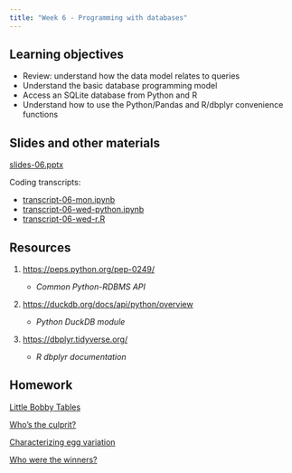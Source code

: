 ```yaml
---
title: "Week 6 - Programming with databases"
---
```


## Learning objectives

-   Review: understand how the data model relates to queries
-   Understand the basic database programming model
-   Access an SQLite database from Python and R
-   Understand how to use the Python/Pandas and R/dbplyr convenience functions

## Slides and other materials

[slides-06.pptx](slides-06.pptx)

Coding transcripts:

-   [transcript-06-mon.ipynb](_code/transcript-06-mon.ipynb)
-   [transcript-06-wed-python.ipynb](_code/transcript-06-wed-python.ipynb)
-   [transcript-06-wed-r.R](_code/transcript-06-wed-r.R)

## Resources

1.  <https://peps.python.org/pep-0249/>

    -   *Common Python-RDBMS API*

2.  <https://duckdb.org/docs/api/python/overview>

    -   *Python DuckDB module*

3.  <https://dbplyr.tidyverse.org/>

    -   *R dbplyr documentation*

## Homework

[Little Bobby Tables](hw-06-1.qmd)

[Who's the culprit?](hw-06-2.qmd)

[Characterizing egg variation](hw-06-3.qmd)

[Who were the winners?](hw-06-4.qmd)
